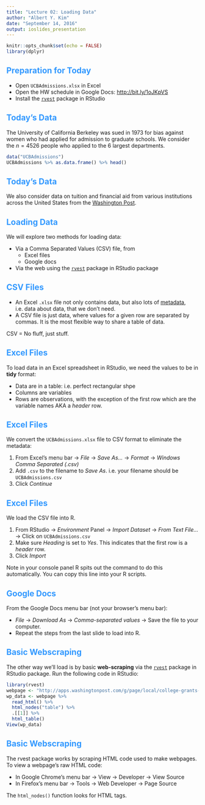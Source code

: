 ```yaml
---
title: "Lecture 02: Loading Data"
author: "Albert Y. Kim"
date: "September 14, 2016"
output: ioslides_presentation
---
```


<style>
h2 { 
 color: #3399ff;		
}
h3 { 
 color: #3399ff;		
}
slides > slide.backdrop {
  background: white;
}
</style>


```r
knitr::opts_chunk$set(echo = FALSE)
library(dplyr)
```




## Preparation for Today

* Open `UCBAdmissions.xlsx` in Excel
* Open the HW schedule in Google Docs: [http://bit.ly/1oJKpVS](http://bit.ly/1oJKpVS)
* Install the [`rvest`](http://blog.rstudio.org/2014/11/24/rvest-easy-web-scraping-with-r/) package in RStudio




<!--
## Statistics Pedagogy

From the American Statistician (Cobb 2015): [Mere Renovation is Too Little Too Late: We Need to Rethink our Undergraduate Curriculum from the Ground Up](http://www.tandfonline.com/doi/full/10.1080/00031305.2015.1093029#abstract)

Cobb advocates "minimizing prerequisites to research":

>> In the Humanities, students in a first course engage with original sources. You do not just prepare your students to read Austen; they read Austen. You do not just prepare students to hear Bach; they hear Bach.



## Statistics Pedagogy

In the context of this class: you need to be doing research QUICK!

Research here doesn't not mean necessary publishing in journals, but more simply **looking at real data that's relevant to the student**.
-->




## Today's Data

The University of California Berkeley was sued in 1973 for bias against women who had applied for admission to graduate schools. We consider the $n=4526$ people who applied to the 6 largest departments.

```r
data("UCBAdmissions")
UCBAdmissions %>% as.data.frame() %>% head()
```



## Today's Data

We also consider data on tuition and financial aid from various institutions across
the United States from the
<a href="http://apps.washingtonpost.com/g/page/local/college-grants-for-the-affluent/1526/" target="_blank">Washington Post</a>.






## Loading Data

We will explore two methods for loading data:

* Via a Comma Separated Values (CSV) file, from 
    + Excel files
    + Google docs
* Via the web using the [`rvest`](http://blog.rstudio.org/2014/11/24/rvest-easy-web-scraping-with-r/) package in RStudio package



## CSV Files

* An Excel `.xlsx` file not only contains data, but also lots of [metadata](https://www.google.com/search?q=metadata&oq=metadata&aqs=chrome..69i57j69i65j0l4.1567j0j9&sourceid=chrome&es_sm=119&ie=UTF-8), i.e. data about data, that we don't need.
* A CSV file is just data, where values for a given row are separated by commas. It is the most flexible way to share a table of data.

CSV = No fluff, just stuff.





## Excel Files

To load data in an Excel spreadsheet in RStudio, we need the values to be in **tidy**
format:

* Data are in a table: i.e. perfect rectangular shpe
* Columns are variables
* Rows are observations, with the exception of the first row which are the variable names AKA a *header* row.





## Excel Files

We convert the `UCBAdmissions.xlsx` file to CSV format to eliminate the metadata:

1. From Excel's menu bar -> *File* -> *Save As...* -> *Format* -> *Windows Comma Separated (.csv)*
1. Add `.csv` to the filename to *Save As*. i.e. your filename should be `UCBAdmissions.csv`
1. Click *Continue*



## Excel Files

We load the CSV file into R.

1. From RStudio -> *Environment* Panel -> *Import Dataset* -> *From Text File...* -> Click on `UCBAdmissions.csv`
1. Make sure *Heading* is set to *Yes*. This indicates that the first row is a *header* row.
1. Click *Import*

Note in your console panel R spits out the command to do this automatically. You can copy this line into your R scripts.



## Google Docs

From the Google Docs menu bar (not your browser's menu bar):

* *File* -> *Download As* -> *Comma-separated values* -> Save the file to your computer.
* Repeat the steps from the last slide to load into R.



## Basic Webscraping

The other way we'll load is by basic **web-scraping** via the [`rvest`](http://blog.rstudio.org/2014/11/24/rvest-easy-web-scraping-with-r/) package in RStudio package. Run the following code in RStudio:

```r
library(rvest)
webpage <- "http://apps.washingtonpost.com/g/page/local/college-grants-for-the-affluent/1526/"
wp_data <- webpage %>%
  read_html() %>% 
  html_nodes("table") %>% 
  .[[1]] %>% 
  html_table()
View(wp_data)
```



## Basic Webscraping

The rvest package works by scraping HTML code used to make webpages.  To view a webpage's raw HTML code:

* In Google Chrome's menu bar -> View -> Developer -> View Source
* In Firefox's menu bar -> Tools -> Web Developer -> Page Source

The `html_nodes()` function looks for HTML tags.
